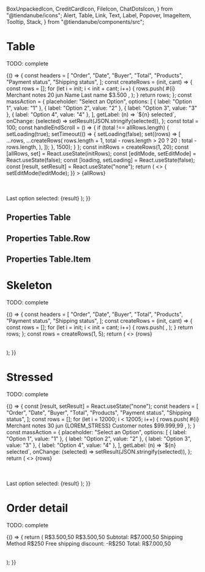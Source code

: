   BoxUnpackedIcon,
  CreditCardIcon,
  FileIcon,
  ChatDotsIcon,
} from "@tiendanube/icons";
  Alert,
  Table,
  Link,
  Text,
  Label,
  Popover,
  ImageItem,
  Tooltip,
  Stack,
} from "@tiendanube/components/src";



<Meta title="Components/Table" component={Table} />

# Table

TODO: complete

<Preview>
  <Story name="default" decorators={[withKnobs, withA11y]}>
    {() => {
      const headers = [
        "Order",
        "Date",
        "Buyer",
        "Total",
        "Products",
        "Payment status",
        "Shipping status",
      ];
      const createRows = (init, cant) => {
        const rows = [];
        for (let i = init; i < init + cant; i++) {
          rows.push(
            <Table.Row
              key={i}
              grayed={boolean("grayed rows", false)}
              onClick={action("clicked Row")}
            >
              <Table.Item width={60} rowTitle>
                <Stack spacing="tight">
                  <Stack.Item>
                    <Link appearance="primary" onClick={action("clicked Link")}>
                      #{i}
                    </Link>
                  </Stack.Item>
                  <Stack.Item>
                    <Tooltip
                      name="merchant-notes"
                      labelIcon={FileIcon}
                      labelText="Merchant notes"
                    >
                      <Text>Merchant notes</Text>
                    </Tooltip>
                  </Stack.Item>
                </Stack>
              </Table.Item>
              <Table.Item alignRight width={40}>
                <Text key="2">20 jun</Text>
              </Table.Item>
              <Table.Item width={60} trimText>
                <Text key="3">Name Last name</Text>
              </Table.Item>
              <Table.Item width={40} alignRight>
                <Text key="4">$3.500</Text>
              </Table.Item>
              <Table.Item width={100}>
                <Popover
                  key="5"
                  name={i}
                  label="6 products"
                  title={`Order #${i}`}
                >
                  <ImageItem
                    thumbnail="https://images.unsplash.com/photo-1525966222134-fcfa99b8ae77?ixlib=rb-1.2.1&ixid=eyJhcHBfaWQiOjEyMDd9&auto=format&fit=crop&w=943&q=80"
                    link={{
                      children: "Product",
                      onClick: action("link.OnClick"),
                    }}
                    subtitle={{ children: "Variant" }}
                    description={{ children: "1 x $3.500" }}
                  />
                  <ImageItem
                    thumbnail="https://images.unsplash.com/photo-1525966222134-fcfa99b8ae77?ixlib=rb-1.2.1&ixid=eyJhcHBfaWQiOjEyMDd9&auto=format&fit=crop&w=943&q=80"
                    link={{
                      children: "Product",
                      onClick: action("link.OnClick"),
                    }}
                    subtitle={{ children: "Variant" }}
                    description={{ children: "1 x $3.500" }}
                  />
                  <ImageItem
                    thumbnail="https://images.unsplash.com/photo-1525966222134-fcfa99b8ae77?ixlib=rb-1.2.1&ixid=eyJhcHBfaWQiOjEyMDd9&auto=format&fit=crop&w=943&q=80"
                    link={{
                      children: "Product",
                      onClick: action("link.OnClick"),
                    }}
                    subtitle={{ children: "Variant" }}
                    description={{ children: "1 x $3.500" }}
                  />
                </Popover>
              </Table.Item>
              <Table.Item width="auto" extraPadding>
                <Label
                  id="payment-status"
                  icon={CreditCardIcon}
                  label="Awaiting payment"
                  appearance="warning"
                />
              </Table.Item>
              <Table.Item width="auto" extraPadding>
                <Label
                  id="shipping-status"
                  icon={BoxUnpackedIcon}
                  label="Unpacked"
                  appearance="secondary"
                />
              </Table.Item>
            </Table.Row>,
          );
        }
        return rows;
      };
      const massAction = {
        placeholder: "Select an Option",
        options: [
          { label: "Option 1", value: "1" },
          { label: "Option 2", value: "2" },
          { label: "Option 3", value: "3" },
          { label: "Option 4", value: "4" },
        ],
        getLabel: (n) => `${n} selected`,
        onChange: (selected) => setResult(JSON.stringify(selected)),
      };
      const total = 100;
      const handleEndScroll = () => {
        if (total !== allRows.length) {
          setLoading(true);
          setTimeout(() => {
            setLoading(false);
            set((rows) => [
              ...rows,
              ...createRows(
                rows.length + 1,
                total - rows.length > 20 ? 20 : total - rows.length,
              ),
            ]);
          }, 1500);
        }
      };
      const initRows = createRows(1, 20);
      const [allRows, set] = React.useState(initRows);
      const [editMode, setEditMode] = React.useState(false);
      const [loading, setLoading] = React.useState(false);
      const [result, setResult] = React.useState("none");
      return (
        <>
          <Table
            headers={boolean("headers", true) ? headers : null}
            massAction={boolean("massAction", true) ? massAction : null}
            ruled={boolean("ruled", true)}
            spacing={select("spacing", ["base", "tight"])}
            marginEndScroll={2}
            onEndScroll={handleEndScroll}
            loading={loading}
            editMode={editMode}
            onEditMode={() => {
              setEditMode(!editMode);
            }}
          >
            {allRows}
          </Table>
          <br />
          <Alert show>Last option selected: {result}</Alert>
        </>
      );
    }}
  </Story>
</Preview>

## Properties Table

<Props of={Table} />

## Properties Table.Row

<Props of={Table.Row.type} />

## Properties Table.Item

<Props of={Table.Item.type} />

# Skeleton

TODO: complete

<Preview>
  <Story name="skeleton" decorators={[withKnobs, withA11y]}>
    {() => {
      const headers = [
        "Order",
        "Date",
        "Buyer",
        "Total",
        "Products",
        "Payment status",
        "Shipping status",
      ];
      const createRows = (init, cant) => {
        const rows = [];
        for (let i = init; i < init + cant; i++) {
          rows.push(
            <Table.Row key={i}>
              <Table.Item rowTitle width={60}>
                <Link.Skeleton />
              </Table.Item>
              <Table.Item alignRight width={40}>
                <Text.Skeleton />
              </Table.Item>
              <Table.Item width={60} trimText>
                <Text.Skeleton />
              </Table.Item>
              <Table.Item width={40} alignRight>
                <Text.Skeleton />
              </Table.Item>
              <Table.Item width={100}>
                <Popover.Skeleton />
              </Table.Item>
              <Table.Item width="auto" extraPadding>
                <Label.Skeleton />
              </Table.Item>
              <Table.Item width="auto" extraPadding>
                <Label.Skeleton />
              </Table.Item>
            </Table.Row>,
          );
        }
        return rows;
      };
      const rows = createRows(1, 5);
      return (
        <>
          <Table headers={headers} ruled skeleton>
            {rows}
          </Table>
        </>
      );
    }}
  </Story>
</Preview>

# Stressed

TODO: complete

<Preview>
  <Story name="stressed" decorators={[withKnobs, withA11y]}>
    {() => {
      const [result, setResult] = React.useState("none");
      const headers = [
        "Order",
        "Date",
        "Buyer",
        "Total",
        "Products",
        "Payment status",
        "Shipping status",
      ];
      const rows = [];
      for (let i = 12000; i < 12005; i++) {
        rows.push(
          <Table.Row key={i}>
            <Table.Item width={60} rowTitle>
              <Stack spacing="tight">
                <Stack.Item>
                  <Link appearance="primary" onClick={action("clicked Link")}>
                    #{i}
                  </Link>
                </Stack.Item>
                <Stack.Item>
                  <Tooltip
                    name="merchant-notes"
                    labelIcon={FileIcon}
                    labelText="Merchant notes"
                  >
                    <Text>Merchant notes</Text>
                  </Tooltip>
                </Stack.Item>
              </Stack>
            </Table.Item>
            <Table.Item width={40} alignRight>
              <Text key="2">30 jun</Text>
            </Table.Item>
            <Table.Item width={60} trimText>
              <Stack spacing="tight" align="flex-start">
                <Stack.Item fill>
                  <Text key="3">{LOREM_STRESS}</Text>
                </Stack.Item>
                <Stack.Item>
                  <Tooltip
                    name="customer-notes"
                    labelIcon={ChatDotsIcon}
                    labelText="Customer notes"
                  >
                    <Text>Customer notes</Text>
                  </Tooltip>
                </Stack.Item>
              </Stack>
            </Table.Item>
            <Table.Item width={40} alignRight>
              <Text key="4">$99.999,99</Text>
            </Table.Item>
            <Table.Item width={100}>
              <Popover
                key="5"
                name={i}
                label="20 products"
                title={`Order #${i}`}
              >
                <ImageItem
                  thumbnail="https://images.unsplash.com/photo-1525966222134-fcfa99b8ae77?ixlib=rb-1.2.1&ixid=eyJhcHBfaWQiOjEyMDd9&auto=format&fit=crop&w=943&q=80"
                  link={{
                    children: LOREM_STRESS,
                    onClick: action("link.OnClick"),
                  }}
                  subtitle={{ children: LOREM_STRESS }}
                  description={{ children: "1 x $3.500" }}
                />
                <ImageItem
                  thumbnail="https://images.unsplash.com/photo-1525966222134-fcfa99b8ae77?ixlib=rb-1.2.1&ixid=eyJhcHBfaWQiOjEyMDd9&auto=format&fit=crop&w=943&q=80"
                  link={{
                    children: LOREM_STRESS,
                    onClick: action("link.OnClick"),
                  }}
                  subtitle={{ children: LOREM_STRESS }}
                  description={{ children: "1 x $3.500" }}
                />
                <ImageItem
                  thumbnail="https://images.unsplash.com/photo-1525966222134-fcfa99b8ae77?ixlib=rb-1.2.1&ixid=eyJhcHBfaWQiOjEyMDd9&auto=format&fit=crop&w=943&q=80"
                  link={{
                    children: LOREM_STRESS,
                    onClick: action("link.OnClick"),
                  }}
                  subtitle={{ children: LOREM_STRESS }}
                  description={{ children: "1 x $3.500" }}
                />
              </Popover>
            </Table.Item>
            <Table.Item width="auto" extraPadding>
              <Label
                id="payment-status"
                icon={CreditCardIcon}
                label="Awaiting payment"
                appearance="warning"
              />
            </Table.Item>
            <Table.Item width="auto" extraPadding>
              <Label
                id="shipping-status"
                icon={BoxUnpackedIcon}
                label="Unpacked"
                appearance="secondary"
              />
            </Table.Item>
          </Table.Row>,
        );
      }
      const massAction = {
        placeholder: "Select an Option",
        options: [
          { label: "Option 1", value: "1" },
          { label: "Option 2", value: "2" },
          { label: "Option 3", value: "3" },
          { label: "Option 4", value: "4" },
        ],
        getLabel: (n) => `${n} selected`,
        onChange: (selected) => setResult(JSON.stringify(selected)),
      };
      return (
        <>
          <Table headers={headers} massAction={massAction}>
            {rows}
          </Table>
          <br />
          <Alert show>Last option selected: {result}</Alert>
        </>
      );
    }}
  </Story>
</Preview>

# Order detail

TODO: complete

<Preview>
  <Story name="order detail" decorators={[withKnobs, withA11y]}>
    {() => {
      return (
        <Table ruled={false} spacing="tight">
          <Table.Row>
            <Table.Item width={70}>
              <ImageItem
                thumbnail="https://images.unsplash.com/photo-1525966222134-fcfa99b8ae77?ixlib=rb-1.2.1&ixid=eyJhcHBfaWQiOjEyMDd9&auto=format&fit=crop&w=943&q=80"
                link={{
                  children: text("link", "Product with a very long name"),
                  onClick: action("link.OnClick"),
                }}
                subtitle={{ children: text("subtitle", "Variant") }}
                description={{ children: text("description", "1 x $3.500") }}
              />
            </Table.Item>
            <Table.Item width={30}>
              <Text block textAlign="right">
                R$3.500,50
              </Text>
            </Table.Item>
          </Table.Row>
          <Table.Row>
            <Table.Item width={70}>
              <ImageItem
                thumbnail="https://images.unsplash.com/photo-1525966222134-fcfa99b8ae77?ixlib=rb-1.2.1&ixid=eyJhcHBfaWQiOjEyMDd9&auto=format&fit=crop&w=943&q=80"
                link={{
                  children: text("link", "Product with a very long name"),
                  onClick: action("link.OnClick"),
                }}
                subtitle={{ children: text("subtitle", "Variant") }}
                description={{ children: text("description", "1 x $3.500") }}
              />
            </Table.Item>
            <Table.Item width={30}>
              <Text block textAlign="right">
                R$3.500,50
              </Text>
            </Table.Item>
          </Table.Row>
          <Table.Row grayed>
            <Table.Item width={70}>
              <Text>Subtotal:</Text>
            </Table.Item>
            <Table.Item width={30}>
              <Text block textAlign="right">
                R$7.000,50
              </Text>
            </Table.Item>
          </Table.Row>
          <Table.Row>
            <Table.Item width={70}>
              <Text>Shipping Method</Text>
            </Table.Item>
            <Table.Item width={30}>
              <Text block textAlign="right">
                R$250
              </Text>
            </Table.Item>
          </Table.Row>
          <Table.Row>
            <Table.Item width={70}>
              <Text>Free shipping discount:</Text>
            </Table.Item>
            <Table.Item width={30}>
              <Text appearance="danger" block textAlign="right">
                -R$250
              </Text>
            </Table.Item>
          </Table.Row>
          <Table.Row grayed>
            <Table.Item width={70}>
              <Text bold>Total:</Text>
            </Table.Item>
            <Table.Item width={30}>
              <Text bold block textAlign="right">
                R$7.000,50
              </Text>
            </Table.Item>
          </Table.Row>
        </Table>
      );
    }}
  </Story>
</Preview>
